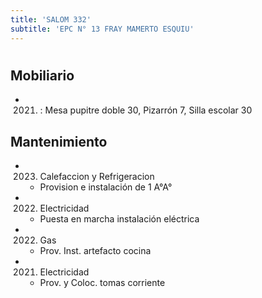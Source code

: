 ```yaml
---
title: 'SALOM 332'
subtitle: 'EPC N° 13 FRAY MAMERTO ESQUIU'
---
```


#


## Mobiliario

*  (2021) : Mesa pupitre doble 30, Pizarrón 7, Silla escolar 30 





## Mantenimiento

*  (2023) Calefaccion y Refrigeracion 
    + Provision e instalación de 1 A°A°

*  (2022) Electricidad 
    + Puesta en marcha instalación eléctrica

*  (2022) Gas 
    + Prov. Inst. artefacto cocina

*  (2021) Electricidad 
    + Prov. y Coloc. tomas corriente



